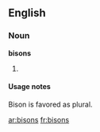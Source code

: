 ==English==

===Noun===
'''bisons'''

# {{plural of|[[bison]]}}

====Usage notes====
Bison is favored as plural.

[[ar:bisons]]
[[fr:bisons]]
